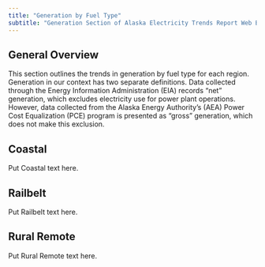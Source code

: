 ```yaml
---
title: "Generation by Fuel Type"
subtitle: "Generation Section of Alaska Electricity Trends Report Web Book"
---
```


## General Overview

This section outlines the trends in generation by fuel type for each region. Generation in our context has two separate definitions. Data collected through the Energy Information Administration (EIA) records “net” generation, which excludes electricity use for power plant operations. However, data collected from the Alaska Energy Authority’s (AEA) Power Cost Equalization (PCE) program is presented as “gross” generation, which does not make this exclusion.

## Coastal

Put Coastal text here.

## Railbelt

Put Railbelt text here.

## Rural Remote

Put Rural Remote text here.
